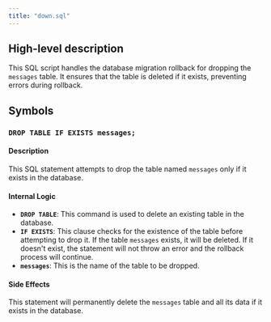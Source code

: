 ```yaml
---
title: "down.sql"
---
```


## High-level description
This SQL script handles the database migration rollback for dropping the `messages` table. It ensures that the table is deleted if it exists, preventing errors during rollback.

## Symbols

### `DROP TABLE IF EXISTS messages;`
#### Description
This SQL statement attempts to drop the table named `messages` only if it exists in the database.

#### Internal Logic
- **`DROP TABLE`**: This command is used to delete an existing table in the database.
- **`IF EXISTS`**: This clause checks for the existence of the table before attempting to drop it. If the table `messages` exists, it will be deleted. If it doesn't exist, the statement will not throw an error and the rollback process will continue.
- **`messages`**: This is the name of the table to be dropped.

#### Side Effects
This statement will permanently delete the `messages` table and all its data if it exists in the database. 
